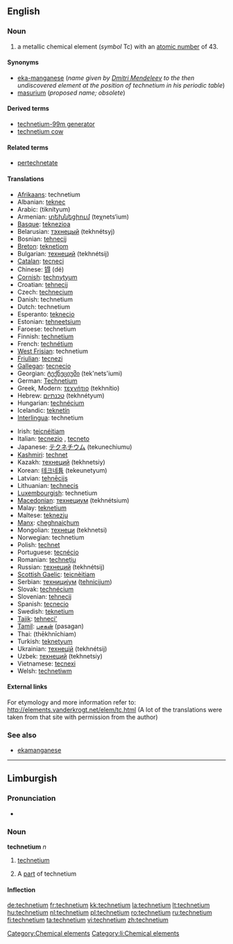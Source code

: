 {{also|Technetium}}
==English==
{{elements|Tc|molybdenum|Mo|ruthenium|Ru}}

===Noun===
{{wikipedia}}
{{en-noun|-}}

# a metallic chemical element (''symbol'' Tc) with an [[atomic number]] of 43.

====Synonyms====
* [[eka-manganese]] (''name given by [[w:Dmitri Mendeleev|Dmitri Mendeleev]] to the then undiscovered element at the position of technetium in his periodic table'')
* [[masurium]] (''proposed name; obsolete'')

====Derived terms====
* [[technetium-99m generator]]
* [[technetium cow]]

====Related terms====
* [[pertechnetate]]

====Translations====
{{top}}
* [[Afrikaans]]: technetium
* Albanian: [[teknec]]
* Arabic: {{Arab|[[تكنيتيوم]]}} (tiknítyum) {{m}}
* Armenian: [[տեխնեցիում]] (teχnets‘ium)
* [[Basque]]: [[teknezioa]]
* Belarusian: [[тэхнецый]] (tekhnétsyj) {{m}}
* Bosnian: [[tehnecij]]
* [[Breton]]: [[teknetiom]]
* Bulgarian: [[технеций]] (tekhnétsij) {{m}}
* [[Catalan]]: [[tecneci]]
* Chinese: [[锝]] (dé)
* [[Cornish]]: [[technytyum]]
* Croatian: [[tehnecij]]
* Czech: [[technecium]]
* Danish: technetium
* Dutch: technetium {{n}}
* Esperanto: [[teknecio]]
* Estonian: [[tehneetsium]]
* Faroese: technetium
* Finnish: [[technetium]]
* French: [[technétium]] {{m}}
* [[West Frisian]]: technetium
* [[Friulian]]: [[tecnezi]]
* [[Gallegan]]: [[tecnecio]]
* Georgian: [[ტექნეციუმი]] (tek'nets'iumi)
* German: [[Technetium]] {{n}}
* Greek, Modern: [[τεχνήτιο]] (tekhnítio) {{n}}
* Hebrew: [[טכנתיום]] (tekhnétyum)
* Hungarian: [[technécium]]
* Icelandic: [[teknetín]]
* [[Interlingua]]: technetium
{{mid}}
* Irish: [[teicnéitiam]]
* Italian: [[tecnezio]] {{m}}, [[tecneto]] {{m}}
* Japanese: [[テクネチウム]] (tekunechiumu)
* [[Kashmiri]]: [[technet]]
* Kazakh: [[технеций]] (tekhnetsiy)
* Korean: [[테크네튬]] (tekeunetyum)
* Latvian: [[tehnēcijs]]
* Lithuanian: [[technecis]]
* [[Luxembourgish]]: technetium
* [[Macedonian]]: [[технециум]] (tekhnétsium) {{m}}
* Malay: [[teknetium]]
* Maltese: [[teknezju]]
* [[Manx]]: [[çheghnaiçhum]]
* Mongolian: [[технеци]] (tekhnetsi)
* Norwegian: technetium
* Polish: [[technet]] {{m}}
* Portuguese: [[tecnécio]] {{m}}
* Romanian: [[techneţiu]] {{n}}
* Russian: [[технеций]] (tekhnétsij) {{m}}
* [[Scottish Gaelic]]: [[teicnèitiam]]
* Serbian: [[технициjум]] ([[tehnicijum]]) {{m}}
* Slovak: [[technécium]]
* Slovenian: [[tehnecij]]
* Spanish: [[tecnecio]] {{m}}
* Swedish: [[teknetium]]
* [[Tajik]]: [[tehneci']]
* [[Tamil]]: [[பசகன்]] (pasagan)
* Thai: {{Thai|[[เทคนีเชียม]]}} (thēkhnīchiam)
* Turkish: [[teknetyum]]
* Ukrainian: [[технецiй]] (tekhnétsij) {{m}}
* Uzbek: [[технеций]] (tekhnetsiy)
* Vietnamese: [[tecnexi]]
* Welsh: [[technetiwm]]
{{bottom}}

====External links====
For etymology and more information refer to:
http://elements.vanderkrogt.net/elem/tc.html
(A lot of the translations were taken from that site with permission from the author)

===See also===
* [[ekamanganese]]

[[Category:Chemical elements]]

----

==Limburgish==

===Pronunciation===
* {{IPA|[tæxˈneː˨ʃɔ˧m]|lang=li}}

===Noun===
'''technetium''' ''n''

# {{uncountable|lang=li}} [[technetium#English|technetium]]
# A [[part]] of technetium

====Inflection====
{{li-noun-um|techneti}}

[[Category:li:Chemical elements]]

[[de:technetium]]
[[fr:technetium]]
[[kk:technetium]]
[[la:technetium]]
[[lt:technetium]]
[[hu:technetium]]
[[nl:technetium]]
[[pl:technetium]]
[[ro:technetium]]
[[ru:technetium]]
[[fi:technetium]]
[[ta:technetium]]
[[vi:technetium]]
[[zh:technetium]]